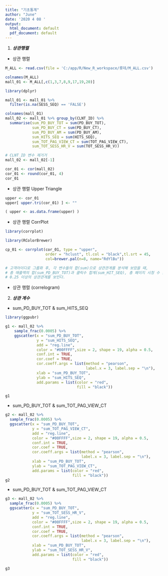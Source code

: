 ---
title: "기초통계"
author: "June"
date: '2020 4 08 '
output:
  html_document: default
  pdf_document: default
---

(@) ***상관행렬***

+ 상관 행렬 

```{r code1, include=TRUE, echo=TRUE, message=FALSE, warning=FALSE}
M_ALL <- read.csv(file = 'C:/app/R/New_R_workspace/롯데/M_ALL.csv')

colnames(M_ALL)
mall_01 <- M_ALL[,c(1,3,7,8,9,17,19,20)]

library(dplyr)

mall_01 <- mall_01 %>% 
  filter(is.na(SESS_SEQ) == 'FALSE')

colnames(mall_01)
mall_02 <- mall_01 %>% group_by(CLNT_ID) %>% 
  summarise(sum_PD_BUY_TOT = sum(PD_BUY_TOT),
            sum_PD_BUY_CT = sum(PD_BUY_CT),            
            sum_PD_BUY_AM = sum(PD_BUY_AM),            
            sum_HITS_SEQ = sum(HITS_SEQ),
            sum_TOT_PAG_VIEW_CT = sum(TOT_PAG_VIEW_CT),
            sum_TOT_SESS_HR_V = sum(TOT_SESS_HR_V))

# CLNT_ID 변수 제거거
mall_02 <- mall_02[-1]

cor_01 <- cor(mall_02)
cor_01 <- round(cor_01, 4)
cor_01
```

+ 상관 행렬 Upper Triangle

```{r code2, include=TRUE, echo=TRUE, message=FALSE, warning=FALSE}

upper <- cor_01
upper[ upper.tri(cor_01) ] <- ""

( upper <- as.data.frame(upper) )

```

+ 상관 행렬 CorrPlot

```{r code3, echo=TRUE, message=FALSE, warning=FALSE}

library(corrplot)

library(RColorBrewer)

cp_01 <- corrplot(cor_01, type = "upper", 
                  order = "hclust", tl.col = "black",tl.srt = 45,
                  col=brewer.pal(n=8, name="RdYlBu"))

# 고객아이디로 그룹화 후, 각 변수들의 합(sum)으로 상관관계를 분석해 보았을 때, 
# 총 매출액의 합(sum_PD_BUY_TOT)과 클릭수 합계(sum_HIT_SEQ), 총 페이지 시청 수 합계(sum_TOT_PAG_VIEW_CT) 가 
# 0.25 이상의 상관관계를 보인다.

```


+ 상관 행렬 (correlogram)



(@) ***상관 계수***


+ sum_PD_BUY_TOT & sum_HITS_SEQ


```{r code4, echo=TRUE, message=FALSE, warning=FALSE}

library(ggpubr)

g1 <- mall_02 %>%
    sample_frac(0.0005) %>%
    ggscatter(x = "sum_PD_BUY_TOT",
              y = "sum_HITS_SEQ",
              add = "reg.line",
              color = "#00FFFF",size = 2, shape = 19, alpha = 0.5,
              conf.int = TRUE,
              cor.coef = TRUE,
              cor.coeff.args = list(method = "pearson",
                                    label.x = 3, label.sep = "\n"),
              xlab = "sum_PD_BUY_TOT",
              ylab = "sum_HITS_SEQ",
              add.params = list(color = "red",
                                fill = "black"))

g1

```


+ sum_PD_BUY_TOT & sum_TOT_PAG_VIEW_CT


```{r code5, echo=TRUE, message=FALSE, warning=FALSE}

g2 <- mall_02 %>%
  sample_frac(0.0005) %>%
  ggscatter(x = "sum_PD_BUY_TOT",
            y = "sum_TOT_PAG_VIEW_CT",
            add = "reg.line",
            color = "#00FFFF",size = 2, shape = 19, alpha = 0.5,
            conf.int = TRUE,
            cor.coef = TRUE,
            cor.coeff.args = list(method = "pearson",
                                  label.x = 3, label.sep = "\n"),
            xlab = "sum_PD_BUY_TOT",
            ylab = "sum_TOT_PAG_VIEW_CT",
            add.params = list(color = "red",
                              fill = "black"))
g2

```


+ sum_PD_BUY_TOT & sum_TOT_PAG_VIEW_CT

```{r code6, echo=TRUE, message=FALSE, warning=FALSE}

g3 <- mall_02 %>%
  sample_frac(0.0005) %>%
  ggscatter(x = "sum_PD_BUY_TOT",
            y = "sum_TOT_SESS_HR_V",
            add = "reg.line",
            color = "#00FFFF",size = 2, shape = 19, alpha = 0.5,
            conf.int = TRUE,
            cor.coef = TRUE,
            cor.coeff.args = list(method = "pearson",
                                  label.x = 3, label.sep = "\n"),
            xlab = "sum_PD_BUY_TOT",
            ylab = "sum_TOT_SESS_HR_V",
            add.params = list(color = "red",
                              fill = "black"))

g3

```





















